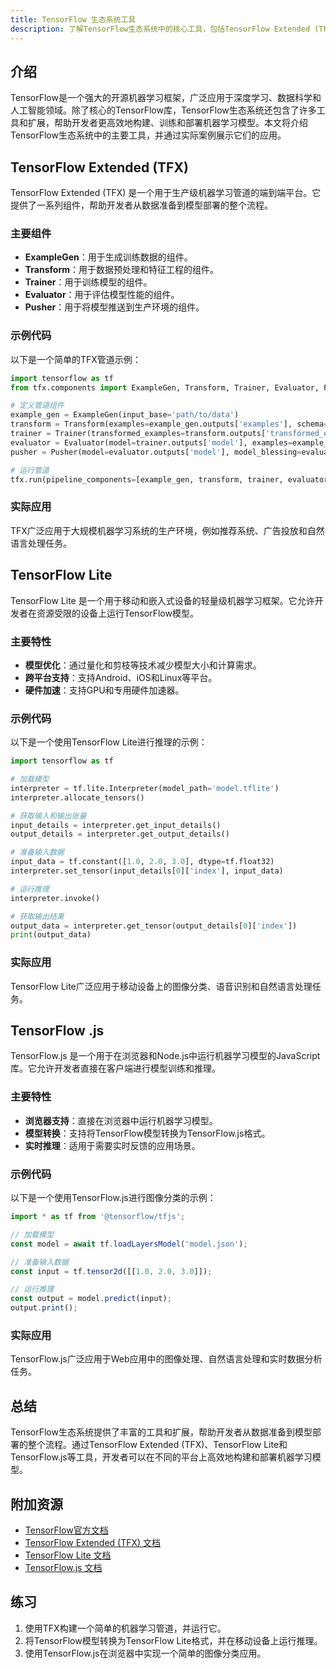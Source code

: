 ```yaml
---
title: TensorFlow 生态系统工具
description: 了解TensorFlow生态系统中的核心工具，包括TensorFlow Extended (TFX)、TensorFlow Lite、TensorFlow.js等，以及它们在实际应用中的使用场景。
---
```


## 介绍

TensorFlow是一个强大的开源机器学习框架，广泛应用于深度学习、数据科学和人工智能领域。除了核心的TensorFlow库，TensorFlow生态系统还包含了许多工具和扩展，帮助开发者更高效地构建、训练和部署机器学习模型。本文将介绍TensorFlow生态系统中的主要工具，并通过实际案例展示它们的应用。

## TensorFlow Extended (TFX)

TensorFlow Extended (TFX) 是一个用于生产级机器学习管道的端到端平台。它提供了一系列组件，帮助开发者从数据准备到模型部署的整个流程。

### 主要组件

- **ExampleGen**：用于生成训练数据的组件。
- **Transform**：用于数据预处理和特征工程的组件。
- **Trainer**：用于训练模型的组件。
- **Evaluator**：用于评估模型性能的组件。
- **Pusher**：用于将模型推送到生产环境的组件。

### 示例代码

以下是一个简单的TFX管道示例：

```python
import tensorflow as tf
from tfx.components import ExampleGen, Transform, Trainer, Evaluator, Pusher

# 定义管道组件
example_gen = ExampleGen(input_base='path/to/data')
transform = Transform(examples=example_gen.outputs['examples'], schema='path/to/schema')
trainer = Trainer(transformed_examples=transform.outputs['transformed_examples'], schema='path/to/schema')
evaluator = Evaluator(model=trainer.outputs['model'], examples=example_gen.outputs['examples'])
pusher = Pusher(model=evaluator.outputs['model'], model_blessing=evaluator.outputs['blessing'])

# 运行管道
tfx.run(pipeline_components=[example_gen, transform, trainer, evaluator, pusher])
```

### 实际应用

TFX广泛应用于大规模机器学习系统的生产环境，例如推荐系统、广告投放和自然语言处理任务。

## TensorFlow Lite

TensorFlow Lite 是一个用于移动和嵌入式设备的轻量级机器学习框架。它允许开发者在资源受限的设备上运行TensorFlow模型。

### 主要特性

- **模型优化**：通过量化和剪枝等技术减少模型大小和计算需求。
- **跨平台支持**：支持Android、iOS和Linux等平台。
- **硬件加速**：支持GPU和专用硬件加速器。

### 示例代码

以下是一个使用TensorFlow Lite进行推理的示例：

```python
import tensorflow as tf

# 加载模型
interpreter = tf.lite.Interpreter(model_path='model.tflite')
interpreter.allocate_tensors()

# 获取输入和输出张量
input_details = interpreter.get_input_details()
output_details = interpreter.get_output_details()

# 准备输入数据
input_data = tf.constant([1.0, 2.0, 3.0], dtype=tf.float32)
interpreter.set_tensor(input_details[0]['index'], input_data)

# 运行推理
interpreter.invoke()

# 获取输出结果
output_data = interpreter.get_tensor(output_details[0]['index'])
print(output_data)
```

### 实际应用

TensorFlow Lite广泛应用于移动设备上的图像分类、语音识别和自然语言处理任务。

## TensorFlow .js

TensorFlow.js 是一个用于在浏览器和Node.js中运行机器学习模型的JavaScript库。它允许开发者直接在客户端进行模型训练和推理。

### 主要特性

- **浏览器支持**：直接在浏览器中运行机器学习模型。
- **模型转换**：支持将TensorFlow模型转换为TensorFlow.js格式。
- **实时推理**：适用于需要实时反馈的应用场景。

### 示例代码

以下是一个使用TensorFlow.js进行图像分类的示例：

```javascript
import * as tf from '@tensorflow/tfjs';

// 加载模型
const model = await tf.loadLayersModel('model.json');

// 准备输入数据
const input = tf.tensor2d([[1.0, 2.0, 3.0]]);

// 运行推理
const output = model.predict(input);
output.print();
```

### 实际应用

TensorFlow.js广泛应用于Web应用中的图像处理、自然语言处理和实时数据分析任务。

## 总结

TensorFlow生态系统提供了丰富的工具和扩展，帮助开发者从数据准备到模型部署的整个流程。通过TensorFlow Extended (TFX)、TensorFlow Lite和TensorFlow.js等工具，开发者可以在不同的平台上高效地构建和部署机器学习模型。

## 附加资源

- [TensorFlow官方文档](https://www.tensorflow.org/)
- [TensorFlow Extended (TFX) 文档](https://www.tensorflow.org/tfx)
- [TensorFlow Lite 文档](https://www.tensorflow.org/lite)
- [TensorFlow.js 文档](https://www.tensorflow.org/js)

## 练习

1. 使用TFX构建一个简单的机器学习管道，并运行它。
2. 将TensorFlow模型转换为TensorFlow Lite格式，并在移动设备上运行推理。
3. 使用TensorFlow.js在浏览器中实现一个简单的图像分类应用。